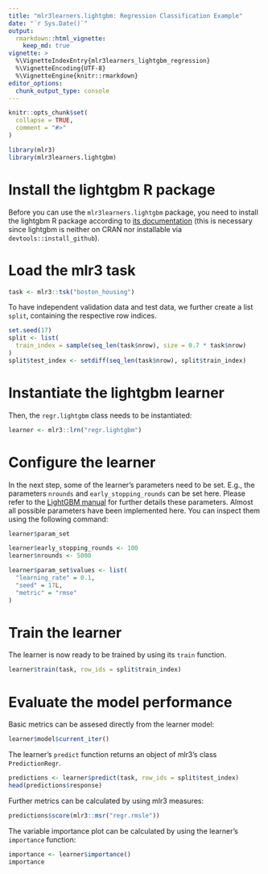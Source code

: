 ```yaml
---
title: "mlr3learners.lightgbm: Regression Classification Example"
date: "`r Sys.Date()`"
output:
  rmarkdown::html_vignette:
    keep_md: true
vignette: >
  %\VignetteIndexEntry{mlr3learners_lightgbm_regression}
  %\VignetteEncoding{UTF-8}
  %\VignetteEngine{knitr::rmarkdown}
editor_options: 
  chunk_output_type: console
---
```


```r
knitr::opts_chunk$set(
  collapse = TRUE,
  comment = "#>"
)
```

```r
library(mlr3)
library(mlr3learners.lightgbm)
```

# Install the lightgbm R package

Before you can use the `mlr3learners.lightgbm` package, you need to install the lightgbm R package according to [its documentation](https://github.com/microsoft/LightGBM/blob/master/R-package/README.md) (this is necessary since lightgbm is neither on CRAN nor installable via `devtools::install_github`).

# Load the mlr3 task

```r
task <- mlr3::tsk("boston_housing")
```

To have independent validation data and test data, we further create a list `split`, containing the respective row indices.

```r
set.seed(17)
split <- list(
  train_index = sample(seq_len(task$nrow), size = 0.7 * task$nrow)
)
split$test_index <- setdiff(seq_len(task$nrow), split$train_index)
```

# Instantiate the lightgbm learner 

Then, the `regr.lightgbm` class needs to be instantiated: 

```r
learner <- mlr3::lrn("regr.lightgbm")
```

# Configure the learner 

In the next step, some of the learner's parameters need to be set. E.g., the parameters `nrounds` and `early_stopping_rounds` can be set here. Please refer to the [LightGBM manual](https://lightgbm.readthedocs.io) for further details these parameters. Almost all possible parameters have been implemented here. You can inspect them using the following command: 

```r
learner$param_set
```

```r
learner$early_stopping_rounds <- 100
learner$nrounds <- 5000

learner$param_set$values <- list(
  "learning_rate" = 0.1,
  "seed" = 17L,
  "metric" = "rmse"
)
```

# Train the learner 

The learner is now ready to be trained by using its `train` function. 

```r
learner$train(task, row_ids = split$train_index)
```

# Evaluate the model performance 

Basic metrics can be assesed directly from the learner model: 

```r
learner$model$current_iter()
```

The learner's `predict` function returns an object of mlr3's class `PredictionRegr`. 

```r
predictions <- learner$predict(task, row_ids = split$test_index)
head(predictions$response)
```

Further metrics can be calculated by using mlr3 measures:

```r
predictions$score(mlr3::msr("regr.rmsle"))
```

The variable importance plot can be calculated by using the learner's `importance` function:

```r
importance <- learner$importance()
importance
```
